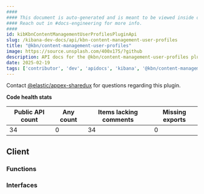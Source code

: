 ```yaml
---
####
#### This document is auto-generated and is meant to be viewed inside our experimental, new docs system.
#### Reach out in #docs-engineering for more info.
####
id: kibKbnContentManagementUserProfilesPluginApi
slug: /kibana-dev-docs/api/kbn-content-management-user-profiles
title: "@kbn/content-management-user-profiles"
image: https://source.unsplash.com/400x175/?github
description: API docs for the @kbn/content-management-user-profiles plugin
date: 2025-02-19
tags: ['contributor', 'dev', 'apidocs', 'kibana', '@kbn/content-management-user-profiles']
---
```




Contact [@elastic/appex-sharedux](https://github.com/orgs/elastic/teams/appex-sharedux) for questions regarding this plugin.

**Code health stats**

| Public API count  | Any count | Items lacking comments | Missing exports |
|-------------------|-----------|------------------------|-----------------|
| 34 | 0 | 34 | 0 |

## Client

### Functions
<DocDefinitionList data={kbnContentManagementUserProfilesObj.client.functions}/>

### Interfaces
<DocDefinitionList data={kbnContentManagementUserProfilesObj.client.interfaces}/>

